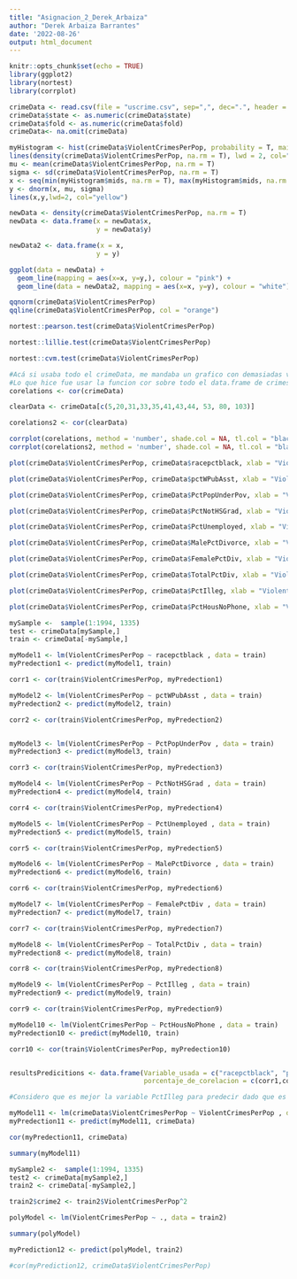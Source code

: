```yaml
---
title: "Asignacion_2_Derek_Arbaiza"
author: "Derek Arbaiza Barrantes"
date: '2022-08-26'
output: html_document
---
```


```r
knitr::opts_chunk$set(echo = TRUE)
library(ggplot2)
library(nortest)
library(corrplot)
```

```r
crimeData <- read.csv(file = "uscrime.csv", sep=",", dec=".", header = TRUE)
crimeData$state <- as.numeric(crimeData$state)
crimeData$fold <- as.numeric(crimeData$fold)
crimeData<- na.omit(crimeData)
```

```r
myHistogram <- hist(crimeData$ViolentCrimesPerPop, probability = T, main = "Main title goes here", xlab="xlab", ylab="ylab", col="blue")
lines(density(crimeData$ViolentCrimesPerPop, na.rm = T), lwd = 2, col="white")
mu <- mean(crimeData$ViolentCrimesPerPop, na.rm = T)
sigma <- sd(crimeData$ViolentCrimesPerPop, na.rm = T)
x <- seq(min(myHistogram$mids, na.rm = T), max(myHistogram$mids, na.rm = T), length = length(crimeData$ViolentCrimesPerPop))
y <- dnorm(x, mu, sigma)
lines(x,y,lwd=2, col="yellow")
```


```r
newData <- density(crimeData$ViolentCrimesPerPop, na.rm = T)
newData <- data.frame(x = newData$x,
                      y = newData$y)

newData2 <- data.frame(x = x,
                      y = y)

ggplot(data = newData) + 
  geom_line(mapping = aes(x=x, y=y,), colour = "pink") + 
  geom_line(data = newData2, mapping = aes(x=x, y=y), colour = "white")

qqnorm(crimeData$ViolentCrimesPerPop) 
qqline(crimeData$ViolentCrimesPerPop, col = "orange")

```


```r
nortest::pearson.test(crimeData$ViolentCrimesPerPop)

nortest::lillie.test(crimeData$ViolentCrimesPerPop)

nortest::cvm.test(crimeData$ViolentCrimesPerPop)
```

```r

#Acá si usaba todo el crimeData, me mandaba un grafico con demasiadas variables. 
#Lo que hice fue usar la funcion cor sobre todo el data.frame de crimes para luego exportarlo en un cvs file. Filtre los datos y genere un data.frame con las variables que tenían más valor. 
corelations <- cor(crimeData)

clearData <- crimeData[c(5,20,31,33,35,41,43,44, 53, 80, 103)]

corelations2 <- cor(clearData)

corrplot(corelations, method = 'number', shade.col = NA, tl.col = "black", tl.srt = 20)
corrplot(corelations2, method = 'number', shade.col = NA, tl.col = "black", tl.srt = 20)

```

```r
plot(crimeData$ViolentCrimesPerPop, crimeData$racepctblack, xlab = "ViolentCrimesPerPop", ylab="racepctblack")

plot(crimeData$ViolentCrimesPerPop, crimeData$pctWPubAsst, xlab = "ViolentCrimesPerPop", ylab="pctWPubAsst")

plot(crimeData$ViolentCrimesPerPop, crimeData$PctPopUnderPov, xlab = "ViolentCrimesPerPop", ylab="PctPopUnderPov")

plot(crimeData$ViolentCrimesPerPop, crimeData$PctNotHSGrad, xlab = "ViolentCrimesPerPop", ylab="PctNotHSGrad")

plot(crimeData$ViolentCrimesPerPop, crimeData$PctUnemployed, xlab = "ViolentCrimesPerPop", ylab="PctUnemployed")

plot(crimeData$ViolentCrimesPerPop, crimeData$MalePctDivorce, xlab = "ViolentCrimesPerPop", ylab="MalePctDivorce")

plot(crimeData$ViolentCrimesPerPop, crimeData$FemalePctDiv, xlab = "ViolentCrimesPerPop", ylab="FemalePctDiv")

plot(crimeData$ViolentCrimesPerPop, crimeData$TotalPctDiv, xlab = "ViolentCrimesPerPop", ylab="TotalPctDiv")

plot(crimeData$ViolentCrimesPerPop, crimeData$PctIlleg, xlab = "ViolentCrimesPerPop", ylab="PctIlleg")

plot(crimeData$ViolentCrimesPerPop, crimeData$PctHousNoPhone, xlab = "ViolentCrimesPerPop", ylab="PctHousNoPhone")
```


```r
mySample <-  sample(1:1994, 1335)
test <- crimeData[mySample,]
train <- crimeData[-mySample,]

myModel1 <- lm(ViolentCrimesPerPop ~ racepctblack , data = train)
myPredection1 <- predict(myModel1, train)

corr1 <- cor(train$ViolentCrimesPerPop, myPredection1)

myModel2 <- lm(ViolentCrimesPerPop ~ pctWPubAsst , data = train)
myPredection2 <- predict(myModel2, train)

corr2 <- cor(train$ViolentCrimesPerPop, myPredection2)


myModel3 <- lm(ViolentCrimesPerPop ~ PctPopUnderPov , data = train)
myPredection3 <- predict(myModel3, train)

corr3 <- cor(train$ViolentCrimesPerPop, myPredection3)

myModel4 <- lm(ViolentCrimesPerPop ~ PctNotHSGrad , data = train)
myPredection4 <- predict(myModel4, train)

corr4 <- cor(train$ViolentCrimesPerPop, myPredection4)

myModel5 <- lm(ViolentCrimesPerPop ~ PctUnemployed , data = train)
myPredection5 <- predict(myModel5, train)

corr5 <- cor(train$ViolentCrimesPerPop, myPredection5)

myModel6 <- lm(ViolentCrimesPerPop ~ MalePctDivorce , data = train)
myPredection6 <- predict(myModel6, train)

corr6 <- cor(train$ViolentCrimesPerPop, myPredection6)

myModel7 <- lm(ViolentCrimesPerPop ~ FemalePctDiv , data = train)
myPredection7 <- predict(myModel7, train)

corr7 <- cor(train$ViolentCrimesPerPop, myPredection7)

myModel8 <- lm(ViolentCrimesPerPop ~ TotalPctDiv , data = train)
myPredection8 <- predict(myModel8, train)

corr8 <- cor(train$ViolentCrimesPerPop, myPredection8)

myModel9 <- lm(ViolentCrimesPerPop ~ PctIlleg , data = train)
myPredection9 <- predict(myModel9, train)

corr9 <- cor(train$ViolentCrimesPerPop, myPredection9)

myModel10 <- lm(ViolentCrimesPerPop ~ PctHousNoPhone , data = train)
myPredection10 <- predict(myModel10, train)

corr10 <- cor(train$ViolentCrimesPerPop, myPredection10)


resultsPredicitions <- data.frame(Variable_usada = c("racepctblack", "pctWPubAsst", "PctPopUnderPov", "PctNotHSGrad", "PctUnemployed", "MalePctDivorce", "FemalePctDiv", "TotalPctDiv","PctIlleg",  "PctHousNoPhone"),
                                  porcentaje_de_corelacion = c(corr1,corr2,corr3,corr4,corr5,corr6,corr7,corr8,corr9,corr10))

#Considero que es mejor la variable PctIlleg para predecir dado que es el porcentaje mas alto de corelacion.
```

```r
myModel11 <- lm(crimeData$ViolentCrimesPerPop ~ ViolentCrimesPerPop , data = crimeData)
myPredection11 <- predict(myModel11, crimeData)

cor(myPredection11, crimeData)

summary(myModel11)

```

```r
mySample2 <-  sample(1:1994, 1335)
test2 <- crimeData[mySample2,]
train2 <- crimeData[-mySample2,]

train2$crime2 <- train2$ViolentCrimesPerPop^2

polyModel <- lm(ViolentCrimesPerPop ~ ., data = train2)

summary(polyModel)

myPrediction12 <- predict(polyModel, train2)

#cor(myPrediction12, crimeData$ViolentCrimesPerPop)


```

